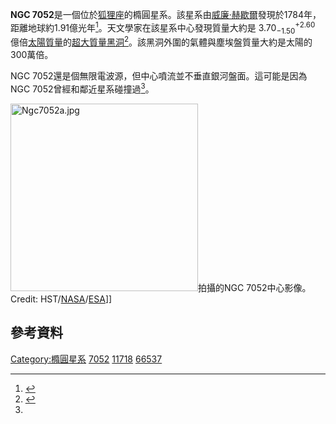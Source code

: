 {{Infobox Galaxy
| name = [[New_General_Catalogue|NGC]] 7052
| image = [[Image:Ngc7052.jpg|300px]]
|caption = NGC 7052影像
|credit= [[ESA|ESA]]/[[NASA|NASA]].
| epoch = [[J2000|J2000]]
| type = E<ref name="ned">{{cite web
  | title=NASA/IPAC Extragalactic Database
  | work=Results for NGC 7052
  | url=http://nedwww.ipac.caltech.edu/
  | accessdate=2007-04-19
  | archive-date=2011-05-14
  | archive-url=https://web.archive.org/web/20110514100451/http://nedwww.ipac.caltech.edu/
  | dead-url=no
  }}</ref>
| ra = {{RA|21|18|33}}<ref name="ned" />
| dec = {{DEC|+26|26|49}}<ref name="ned" />
| dist_ly =
| z = 4672 ± 8 km/[[秒|s]]<ref name="ned" />
| appmag_v = 13.4<ref name="ned" />
| size_v =  2′.5 × 1′.4<ref name="ned" />
| constellation name = [[狐狸座|狐狸座]]
| notes = 
| names = [[乌普萨拉总目录|UGC]] 11718,<ref name="ned" /> [[主要星系目录|PGC]] 66537<ref name="ned" />
}}

'''NGC 7052'''是一個位於[[狐狸座|狐狸座]]的橢圓星系。該星系由[[威廉·赫歇爾|威廉·赫歇爾]]發現於1784年，距離地球約1.91億光年<ref name="Hubblesite">{{Cite web |url=http://hubblesite.org/newscenter/archive/releases/1998/22/image/a/ |title=Hubble Uncovers Dust Disk around a Massive Black Hole |accessdate=2015-03-17 |archive-date=2015-04-02 |archive-url=https://web.archive.org/web/20150402122536/http://hubblesite.org/newscenter/archive/releases/1998/22/image/a/ |dead-url=no }}</ref>。天文學家在該星系中心發現質量大約是 <math>3.70_{-1.50}^{+2.60}</math> 億倍[[太陽質量|太陽質量]]的[[超大質量黑洞|超大質量黑洞]]<ref>{{cite journal|author=van der Marel, R.P.|author2=van den Bosch, F.C.|last-author-amp=yes|date=1998|title=Evidence for a 3 x 10<sup>8</sup> M<sub>⊙</sub> Black Hole in NGC 7052 from Hubble Space Telescope Observations of the Nuclear Gas Disk|journal=[[天文期刊|Astronomical Journal]]|volume=116|page=2220|bibcode=1998AJ....116.2220V|arxiv=astro-ph/9804194|doi=10.1086/300593}}</ref>。該黑洞外圍的氣體與塵埃盤質量大約是太陽的300萬倍。

NGC 7052還是個無限電波源，但中心噴流並不垂直銀河盤面。這可能是因為NGC 7052曾經和鄰近星系碰撞過<ref name="Hubblesite" />。

[[Image:Ngc7052a.jpg|300px]]拍攝的NGC 7052中心影像。Credit: HST/[[NASA|NASA]]/[[ESA|ESA]]]]
{{Clear|left}}

==參考資料==

{{reflist}}

[[Category:橢圓星系|Category:橢圓星系]]
[[Category:狐狸座NGC天體|7052]]
[[Category:UGC天體|11718]]
[[Category:PGC天體|66537]]


{{galaxy-stub}}